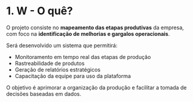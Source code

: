 # 1. W - O quê?

O projeto consiste no **mapeamento das etapas produtivas** da empresa, com foco na **identificação de melhorias e gargalos operacionais**.

Será desenvolvido um sistema que permitirá:

- Monitoramento em tempo real das etapas de produção  
- Rastreabilidade de produtos  
- Geração de relatórios estratégicos  
- Capacitação da equipe para uso da plataforma  

O objetivo é aprimorar a organização da produção e facilitar a tomada de decisões baseadas em dados.
